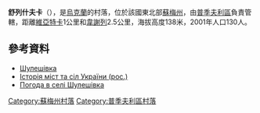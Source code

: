 {{coord|51|27|45|N|34|0|31|E|scale:100000|display=title}}

'''舒列什夫卡'''（{{lang-uk|Шулешівка}}），是[[烏克蘭|烏克蘭]]的村落，位於該國東北部[[蘇梅州|蘇梅州]]，由[[普季夫利區|普季夫利區]]負責管轄，距離[[維亞特卡|維亞特卡]]1公里和[[韋謝列_(普季夫利區)|韋謝列]]2.5公里，海拔高度138米，2001年人口130人。

==參考資料==
*[http://w1.c1.rada.gov.ua/pls/z7502/A005?rdat1=07.12.2011&rf7571=29772 Шулешівка]{{dead link|date=2018年4月 |bot=InternetArchiveBot |fix-attempted=yes }}
* [https://web.archive.org/web/20110101082527/http://www.igsu.org.ua/Sumskaja.obl/Putivlxskij.rajon/Veseloe.html Історія міст та сіл України (рос.)]
* [http://weather.in.ua/ua/symskaja/29173 Погода в селі Шулешівка]

{{DEFAULTSORT:Шулешівка}}
[[Category:蘇梅州村落|Category:蘇梅州村落]]
[[Category:普季夫利區村落|Category:普季夫利區村落]]


{{Sumy-geo-stub}}